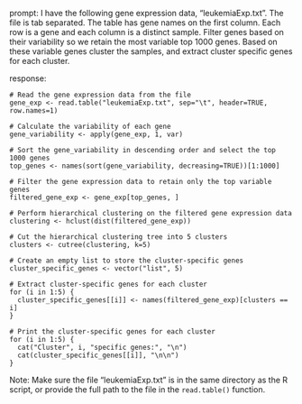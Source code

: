 prompt:
I have the following gene expression data, "leukemiaExp.txt". The file is tab separated. The table has gene names on the first column. Each row is a gene and each column is a distinct sample. Filter genes based on their variability so we retain the most variable top 1000 genes. Based on these variable genes cluster the samples, and extract cluster specific genes for each cluster.

response:
```
# Read the gene expression data from the file
gene_exp <- read.table("leukemiaExp.txt", sep="\t", header=TRUE, row.names=1)

# Calculate the variability of each gene
gene_variability <- apply(gene_exp, 1, var)

# Sort the gene_variability in descending order and select the top 1000 genes
top_genes <- names(sort(gene_variability, decreasing=TRUE))[1:1000]

# Filter the gene expression data to retain only the top variable genes
filtered_gene_exp <- gene_exp[top_genes, ]

# Perform hierarchical clustering on the filtered gene expression data
clustering <- hclust(dist(filtered_gene_exp))

# Cut the hierarchical clustering tree into 5 clusters
clusters <- cutree(clustering, k=5)

# Create an empty list to store the cluster-specific genes
cluster_specific_genes <- vector("list", 5)

# Extract cluster-specific genes for each cluster
for (i in 1:5) {
  cluster_specific_genes[[i]] <- names(filtered_gene_exp)[clusters == i]
}

# Print the cluster-specific genes for each cluster
for (i in 1:5) {
  cat("Cluster", i, "specific genes:", "\n")
  cat(cluster_specific_genes[[i]], "\n\n")
}
```
Note: Make sure the file "leukemiaExp.txt" is in the same directory as the R script, or provide the full path to the file in the `read.table()` function.
